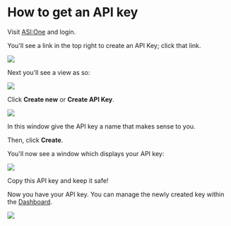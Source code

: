 # How to get an API key

Visit [ASI:One](https://asi1.ai/chat) and login.

You'll see a link in the top right to create an API Key; click that link.

![](../../../../content/images/ASI1/asi_1.png)

Next you'll see a view as so:

![](../../../../content/images/ASI1/asi_2.png)

Click **Create new** or **Create API Key**.

![](../../../../content/images/ASI1/asi_3.png)

In this window give the API key a name that makes sense to you.

Then, click **Create**.

You'll now see a window which displays your API key:

![](../../../../content/images/ASI1/asi_4.png)

Copy this API key and keep it safe!

Now you have your API key. You can manage the newly created key within the [Dashboard](https://asi1.ai/dashboard/api-keys).

![](../../../../content/images/ASI1/asi_5.png)
